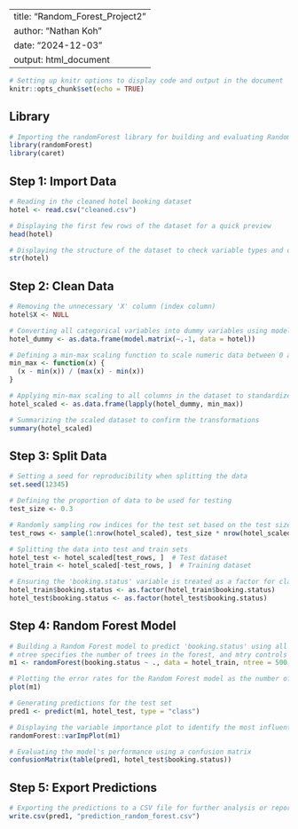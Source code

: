 
---
title: "Random_Forest_Project2"
author: "Nathan Koh"
date: "2024-12-03"
output: html_document
---

```r
# Setting up knitr options to display code and output in the document
knitr::opts_chunk$set(echo = TRUE)
```

## Library

```r
# Importing the randomForest library for building and evaluating Random Forest models
library(randomForest)
library(caret)
```

## Step 1: Import Data

```r
# Reading in the cleaned hotel booking dataset
hotel <- read.csv("cleaned.csv")

# Displaying the first few rows of the dataset for a quick preview
head(hotel)

# Displaying the structure of the dataset to check variable types and dimensions
str(hotel)
```

## Step 2: Clean Data

```r
# Removing the unnecessary 'X' column (index column)
hotel$X <- NULL

# Converting all categorical variables into dummy variables using model.matrix
hotel_dummy <- as.data.frame(model.matrix(~.-1, data = hotel))

# Defining a min-max scaling function to scale numeric data between 0 and 1
min_max <- function(x) {
  (x - min(x)) / (max(x) - min(x))
}

# Applying min-max scaling to all columns in the dataset to standardize the data
hotel_scaled <- as.data.frame(lapply(hotel_dummy, min_max))

# Summarizing the scaled dataset to confirm the transformations
summary(hotel_scaled)
```

## Step 3: Split Data

```r
# Setting a seed for reproducibility when splitting the data
set.seed(12345)

# Defining the proportion of data to be used for testing
test_size <- 0.3

# Randomly sampling row indices for the test set based on the test size
test_rows <- sample(1:nrow(hotel_scaled), test_size * nrow(hotel_scaled))

# Splitting the data into test and train sets
hotel_test <- hotel_scaled[test_rows, ]  # Test dataset
hotel_train <- hotel_scaled[-test_rows, ]  # Training dataset

# Ensuring the 'booking.status' variable is treated as a factor for classification
hotel_train$booking.status <- as.factor(hotel_train$booking.status)
hotel_test$booking.status <- as.factor(hotel_test$booking.status)
```

## Step 4: Random Forest Model

```r
# Building a Random Forest model to predict 'booking.status' using all other variables
# ntree specifies the number of trees in the forest, and mtry controls the number of variables randomly sampled at each split
m1 <- randomForest(booking.status ~ ., data = hotel_train, ntree = 500, mtry = sqrt(18))

# Plotting the error rates for the Random Forest model as the number of trees increases
plot(m1)

# Generating predictions for the test set
pred1 <- predict(m1, hotel_test, type = "class")

# Displaying the variable importance plot to identify the most influential predictors
randomForest::varImpPlot(m1)

# Evaluating the model's performance using a confusion matrix
confusionMatrix(table(pred1, hotel_test$booking.status))
```

## Step 5: Export Predictions

```r
# Exporting the predictions to a CSV file for further analysis or reporting
write.csv(pred1, "prediction_random_forest.csv")
```
